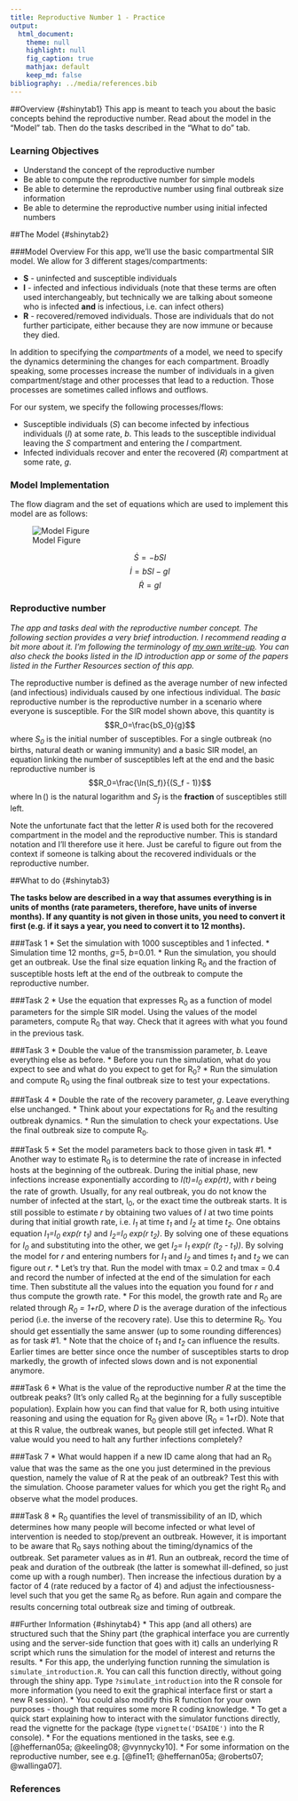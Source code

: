 ```yaml
---
title: Reproductive Number 1 - Practice
output:
  html_document:
    theme: null
    highlight: null
    fig_caption: true
    mathjax: default 
    keep_md: false
bibliography: ../media/references.bib
---
```



##Overview {#shinytab1}
This app is meant to teach you about the basic concepts behind the reproductive number. Read about the model in the "Model" tab. Then do the tasks described in the "What to do" tab.

### Learning Objectives
* Understand the concept of the reproductive number
* Be able to compute the reproductive number for simple models
* Be able to determine the reproductive number using final outbreak size information
* Be able to determine the reproductive number using initial infected numbers


##The Model {#shinytab2}

###Model Overview
For this app, we'll use the basic compartmental SIR model. We allow for 3 different stages/compartments: 

* **S** - uninfected and susceptible individuals 
* **I** - infected and infectious individuals (note that these terms are often used interchangeably, but technically we are talking about someone who is infected **and** is infectious, i.e. can infect others)
* **R** - recovered/removed individuals. Those are individuals that do not further participate, either because they are now immune or because they died.


In addition to specifying the *compartments* of a model, we need to specify the dynamics determining the changes for each compartment. Broadly speaking, some processes increase the number of individuals in a given compartment/stage and other processes that lead to a reduction. Those processes are sometimes called inflows and outflows. 

For our system, we specify the following processes/flows: 

* Susceptible individuals (_S_) can become infected by infectious individuals (_I_) at some rate, _b_. This leads to the susceptible individual leaving the _S_ compartment and entering the _I_ compartment.   
* Infected individuals recover and enter the recovered (_R_) compartment at some rate, _g_.



### Model Implementation
The flow diagram and the set of equations which are used to implement this model are as follows:

![Model Figure](../media/basicSIRmodelfigure.png)


$$\dot S = - b SI $$ 
$$\dot I = b S I - g I $$
$$\dot R = g I $$

### Reproductive number

_The app and tasks deal with the reproductive number concept. The following section provides a very brief introduction. I recommend reading a bit more about it. I'm following the terminology of [my own write-up](https://ahgroup.github.io/DSAIDEbook/reproductive-number.html). You can also check the books listed in the ID introduction app or some of the papers listed in the _Further Resources_ section of this app._

The reproductive number is defined as the average number of new infected (and infectious) individuals caused by one infectious individual. The _basic_ reproductive number is the reproductive number in a scenario where everyone is susceptible. For the SIR model shown above, this quantity is 
$$R_0=\frac{bS_0}{g}$$ 
where _S~0~_ is the initial number of susceptibles.
For a single outbreak (no births, natural death or waning immunity) and a basic SIR model, an equation linking the number of susceptibles left at the end and the basic reproductive number is 
$$R_0=\frac{\ln(S_f)}{(S_f - 1)}$$
where $\ln()$ is the natural logarithm and _S~f~_ is the __fraction__ of susceptibles still left.


Note the unfortunate fact that the letter _R_ is used both for the recovered compartment in the model and the reproductive number. This is standard notation and I'll therefore use it here. Just be careful to figure out from the context if someone is talking about the recovered individuals or the reproductive number.

##What to do {#shinytab3}


**The tasks below are described in a way that assumes everything is in units of months (rate parameters, therefore, have units of inverse months). If any quantity is not given in those units, you need to convert it first (e.g. if it says a year, you need to convert it to 12 months).**

###Task 1
* Set the simulation with 1000 susceptibles and 1 infected.
* Simulation time 12 months, _g_=5, _b_=0.01. 
* Run the simulation, you should get an outbreak. Use the final size equation linking R~0~ and the fraction of susceptible hosts left at the end of the outbreak to compute the reproductive number. 

###Task 2
* Use the equation that expresses R~0~ as a function of model parameters for the simple SIR model. Using the values of the model parameters, compute R~0~ that way. Check that it agrees with what you found in the previous task.

###Task 3 
* Double the value of the transmission parameter, _b_. Leave everything else as before.
* Before you run the simulation, what do you expect to see and what do you expect to get for R~0~?
* Run the simulation and compute R~0~ using the final outbreak size to test your expectations. 

###Task 4
* Double the rate of the recovery parameter, _g_. Leave everything else unchanged.
* Think about your expectations for R~0~ and the resulting outbreak dynamics.
* Run the simulation to check your expectations. Use the final outbreak size to compute R~0~.

###Task 5 
* Set the model parameters back to those given in task #1.
* Another way to estimate R~0~ is to determine the rate of increase in infected hosts at the beginning of the outbreak. During the initial phase, new infections increase exponentially according to _I(t)=I~0~ exp(rt)_, with _r_ being the rate of growth. Usually, for any real outbreak, you do not know the number of infected at the start, I~0~, or the exact time the outbreak starts. It is still possible to estimate _r_ by obtaining two values of _I_ at two time points during that initial growth rate, i.e. _I~1~_ at time _t~1~_ and _I~2~_ at time _t~2~_. One obtains equation _I~1~=I~0~ exp(r t~1~)_ and _I~2~=I~0~ exp(r t~2~)_. By solving one of these equations for _I~0~_ and substituting into the other, we get _I~2~= I~1~ exp(r (t~2~ - t~1~))_. By solving the model for _r_ and entering numbers for _I~1~_ and _I~2~_ and times _t~1~_ and _t~2~_ we can figure out _r_.
* Let's try that. Run the model with tmax = 0.2 and tmax = 0.4 and record the number of infected at the end of the simulation for each time. Then substitute all the values into the equation you found for _r_ and thus compute the growth rate.
* For this model, the growth rate and R~0~ are related through _R~0~ = 1+rD_, where _D_ is the average duration of the infectious period (i.e. the inverse of the recovery rate). Use this to determine R~0~. You should get essentially the same answer (up to some rounding differences) as for task #1.
* Note that the choice of _t~1~_ and _t~2~_ can influence the results. Earlier times are better since once the number of susceptibles starts to drop markedly, the growth of infected slows down and is not exponential anymore.


###Task 6 
* What is the value of the reproductive number _R_ at the time the outbreak peaks? (It's only called R~0~ at the beginning for a fully susceptible population). Explain how you can find that value for R, both using intuitive reasoning and using the equation for R~0~ given above (R~0~ = 1+rD). Note that at this R value, the outbreak wanes, but people still get infected. What R value would you need to halt any further infections completely?

###Task 7
* What would happen if a new ID came along that had an R~0~ value that was the same as the one you just determined in the previous question, namely the value of R at the peak of an outbreak? Test this with the simulation. Choose parameter values for which you get the right R~0~ and observe what the model produces.


###Task 8 
* R~0~ quantifies the level of transmissibility of an ID, which determines how many people will become infected or what level of intervention is needed to stop/prevent an outbreak. However, it is important to be aware that R~0~ says nothing about the timing/dynamics of the outbreak. Set parameter values as in #1. Run an outbreak, record the time of peak and duration of the outbreak (the latter is somewhat ill-defined, so just come up with a rough number). Then increase the infectious duration by a factor of 4 (rate reduced by a factor of 4) and adjust the infectiousness-level such that you get the same R~0~ as before. Run again and compare the results concerning total outbreak size and timing of outbreak.    






##Further Information {#shinytab4}
* This app (and all others) are structured such that the Shiny part (the graphical interface you are currently using and the server-side function that goes with it) calls an underlying R script which runs the simulation for the model of interest and returns the results.
* For this app, the underlying function running the simulation is `simulate_introduction.R`. You can call this function directly, without going through the shiny app. Type `?simulate_introduction` into the R console for more information (you need to exit the graphical interface first or start a new R session). 
* You could also modify this R function for your own purposes - though that requires some more R coding knowledge. 
* To get a quick start explaining how to interact with the simulator functions directly, read the vignette for the package (type `vignette('DSAIDE')` into the R console).
* For the equations mentioned in the tasks, see e.g. [@heffernan05a; @keeling08; @vynnycky10].
* For some information on the reproductive number, see e.g. [@fine11; @heffernan05a; @roberts07; @wallinga07].

### References



